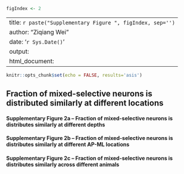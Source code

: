 ```r
figIndex <- 2
```

---
title: `r paste("Supplementary Figure ", figIndex, sep='')`
author: "Ziqiang Wei"
date: '`r Sys.Date()`'
output:
  html_document:
---

```r
knitr::opts_chunk$set(echo = FALSE, results='asis')
```

## Fraction of mixed-selective neurons is distributed similarly at different locations

#### Supplementary Figure 2a -- Fraction of mixed-selective neurons is distributes similarly at different depths

#### Supplementary Figure 2b -- Fraction of mixed-selective neurons is distributes similarly at different AP-ML locations

#### Supplementary Figure 2c -- Fraction of mixed-selective neurons is distributes similarly across different animals